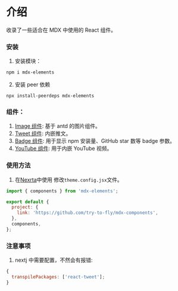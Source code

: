 # 介绍

收录了一些适合在 MDX 中使用的 React 组件。

### 安装

1. 安装模块：

```bash
npm i mdx-elements
```

2. 安装 peer 依赖

```
npx install-peerdeps mdx-elements
```

### 组件：

1. [Image 组件](./image.mdx): 基于 antd 的图片组件。
2. [Tweet 组件](./tweet.mdx): 内嵌推文。
3. [Badge 组件](./badge.mdx): 用于显示 npm 安装量、GitHub star 数等 badge 参数。
4. [YouTube 组件](./youtube.mdx): 用于内嵌 YouTube 视频。

### 使用方法

1. 在[Nexrta](https://wiki.dev-hub.top/docs/Website/Nextra)中使用
   修改`theme.config.jsx`文件。

```js file=theme.config.jsx highlight=7
import { components } from 'mdx-elements';

export default {
  project: {
    link: 'https://github.com/try-to-fly/mdx-components',
  },
  components,
};
```

### 注意事项

1. nextj 中需要配置，不然会有报错:

```js
{
  transpilePackages: ['react-tweet'];
}
```
